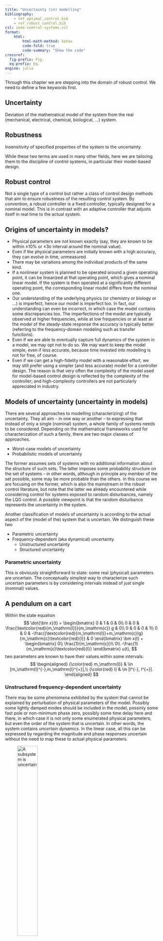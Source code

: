 ```yaml
---
title: "Uncertainty (in) modelling"
bibliography: 
    - ref_optimal_control.bib
    - ref_robust_control.bib
csl: ieee-control-systems.csl
format:
    html:
        html-math-method: katex
        code-fold: true
        code-summary: "Show the code"
crossref:
  fig-prefix: Fig. 
  eq-prefix: Eq.
engine: julia
---
```


Through this chapter we are stepping into the domain of robust control. We need to define a few keywords first.

::: {#def-uncertainty}
## Uncertainty
Deviation of the mathematical model of the system from the real (mechanical, electrical, chemical, biological, ...) system.
:::

::: {#def-robustness}
## Robustness
Insensitivity of specified properties of the system to the uncertainty.
:::

While these two terms are used in many other fields, here we are tailoring them to the discipline of control systems, in particular their model-based design. 

::: {#def-robust-control}
## Robust control
Not a single type of a control but rather a class of control design methods that aim to ensure robustness of the resulting control system. By convention, a robust controller is a fixed controller, typically designed for a nominal model. This is in contrast with an adaptive controller that adjusts itself in real time to the actual system.
:::

## Origins of uncertainty in models?

- Physical parameters are not known exactly (say, they are known to be within ±10% or ±3σ interval around the nominal value). 
- Even if the physical parameters are initially known with a high accuracy, they can evolve in time, unmeasured. 
- There may be variations among the individual products of the same kind.
- If a nonlinear system is planned to be operated around a given operating point, it can be linearized at that operating point, which gives a nominal linear model. If the system is then operated at a significantly different operating point, the corresponding linear model differs from the nominal one.
- Our understanding of the underlying physics (or chemistry or biology or ...) is imperfect, hence our model is imperfect too. In fact, our understanding can even be incorrect, in which case the model contains some discrepancies too. The imperfections of the model are typically observed at higher frequencies, while at low frequencies or at least at the model of the steady-state response the accuracy is typically better (referring to the frequency-domain modeling such as transfer functions).
- Even if we are able to eventually capture full dynamics of the system in a model, we may opt not to do so. We may want to keep the model simple, even if less accurate, because time invested into modelling is not for free, of course. 
- Even if we can get a high-fidelity model with a reasonable effort, we may still prefer using a simpler (and less accurate) model for a controller design. The reason is that very often the complexity of the model used for model-based control design is reflected by the complexity of the controller; and high-complexity controllers are not particularly appreciated in industry.

## Models of uncertainty (uncertainty in models)

There are several approaches to modelling (characterizing) of the uncertainty. They all aim – in one way or another – to expressing that instead of only a single (nominal) system, a whole family of systems needs to be considered. Depending on the mathematical frameworks used for characterization of such a family, there are two major classes of approaches. 

- Worst-case models of uncertainty
- Probabilistic models of uncertainty

The former assumes sets of systems with no additional information about the structure of such sets. The latter imposes some probability structure on the set of systems – in other words, although in principle any member of the set possible, some may be more probable than the others. In this course we are focusing on the former, which is also the mainstream in the robust control literature, but note that the latter we already encountered while considering control for systems exposed to random disturbances, namely the LQG control. A possible viewpoint is that the random disturbance represents the uncertainty in the system.

Another classification of models of uncertainty is according to the actual aspect of the (model of the) system that is uncertain. We distinguish these two

- Parametric uncertainty
- Frequency-dependent (aka dynamical) uncertainty
    - Unstructured uncertainty
    - Structured uncertainty

### Parametric uncertainty

This is obviously straightforward to state: some real (physical) parameters are uncertain. The conceptually simplest way to characterize such uncertain parameters is by considering intervals instead of just single (nominal) values.

::: {#exm-pendulum-on-cart}
## A pendulum on a cart

Within the state equation
$$
\dot{\bm x}(t) =
\begin{bmatrix}
0 & 1 & 0 & 0\\
0 & 0 & \frac{\textcolor{red}{m_\mathrm{l}}}{m_\mathrm{c}} g & 0\\
0 & 0 & 0 & 1\\
0 & 0 & -\frac{(\textcolor{red}{m_\mathrm{l}}+m_\mathrm{c})g}{m_\mathrm{c}\textcolor{red}{l}} & 0
\end{bmatrix}
\bm x(t)
+
\begin{bmatrix}
0\\
\frac{1}{m_\mathrm{c}}\\
0\\
-\frac{1}{m_\mathrm{c}\textcolor{red}{l}}
\end{bmatrix}
u(t),
$$
two parameters are known to have their values within some intervals:
$$
\begin{aligned}
{\color{red} m_\mathrm{l}} & \in [m_\mathrm{l}^{-},m_\mathrm{l}^{+}],\\
{\color{red} l} & \in [l^{-}, l^{+}].
\end{aligned}
$$
:::

### Unstructured frequency-dependent uncertainty

There may be some phenomena exhibited by the system that cannot be explained by perturbation of physical parameters of the model. Possibly some lightly damped modes should be included in the model, possinly some fast pole or non-minimum phase zero, possibly some time delay here and there, in which case it is not only some enumerated physical parameters, but even the order of the system that is uncertain. In other words, the system contains *uncertain dynamics*. In the linear case, all this can be expressed by regarding the magnitude and phase responses uncertain without the need to map these to actual physical parameters.  

![A subsystem is uncertain](figures/unstructured_uncertainty.png){#fig-unstructured-uncertainty width=40%}

A popular model for an uncertain subsystem is that of a transfer function $\Delta(s)$, about which we know only that it is stable and that its magnitude is bounded by 1
$$\boxed
{\sup_{\omega}|\Delta(j\omega)|\leq 1,\;\;\Delta \;\text{stable}. }
$$

Typically the uncertainty is higher at higher frequencies. This can be expressed by using some weighting function $w(\omega)$. For later theoretical and computational purposes we approximate the real weighting function using a magnitude of a low-order rational stable transfer function $W(s)$. That is, $|W(j\omega)|\approx w(\omega)$ for $\omega \in \mathbb R$, that is for $s=j\omega$ on the imaginary axis.

The ultimate transfer function model of the uncertainty is then  
$$\boxed{
W(s)\;\Delta(s),\quad \max_{\omega}|\Delta(j\omega)|\leq 1,\;\;\Delta\; \text{stable}. }
$$

::: {.callout-tip}
## Rational function $W(s)$ distorts the phase but we do not care because $\Delta(s)$ does it anyway
If you start worrying that by considering a rational function $W(s)$ we inevitably distort the phase too (by $\angle W(j\omega)$), you can relax, because $\Delta(s)$ does it anyway. The only responsibility of $W(s)$ is to model the magnitude well.  
:::

#### $\mathcal H_\infty$ norm of an LTI system

A useful concept for characterizing the magnitude of a transfer function is the $\mathcal H_\infty$ norm. There are two (equivalent) definitions. One in the frequency domain, and the other in the time domain. We start with the former.

##### H-infinity norm of an LTI system interpreted in frequency domain

::: {#def-hinf-norm-siso-system}
## $\mathcal H_\infty$ norm of a SISO LTI system
For a stable LTI system modelled by the transfer function $G$ with a single input and single output, the $\mathcal H_\infty$ norm is defined as 
$$
\|G\|_{\infty} = \sup_{\omega\in\mathbb{R}}|G(j\omega)|.
$$
:::

::: {.callout-note}
## Why supremum and not maximum?
Supremum is used in the definition because it is not guaranteed that the peak value of the magnitude frequency response is attained at a finite frequency. Consider, for example, the first-order system $G(s) = \frac{s}{Ts+1}$. The peak gain of $1/T$ is not attained at any finite frequency.
:::

Having just defined the $\mathcal H_\infty$ norm, the uncertainty model can be expressed compactly as
$$\boxed{
W(s)\;\Delta(s),\quad \|\Delta(j\omega)\|\leq 1. }
$$

::: {.callout-note}
## $\mathcal H_\infty$ as a space of functions
$\mathcal H_\infty$ denotes a normed vector space of functions that are analytic in the closed extended right half plane (of the complex plane). In parlance of control systems, $\mathcal H_\infty$ is the space of proper and stable transfer functions. Poles on the imaginary axis are not allowed. The functions do not need to be rational, but very often we do restrict ourselves to rational functions, in which case we typically write such space as $\mathcal{RH}_\infty$.
:::

We now extend the concept of the $\mathcal H_\infty$ norm to MIMO systems. The extension is perhaps not quite intuitive – certainly it is not computed as the maximum of the norms of individual transfer functions, which is what newcomers might guess.

::: {#def-hinf-norm-mimo-system}
## $\mathcal H_\infty$ norm of a MIMO LTI system
For a stable LTI system modelled by a matrix transfer function $\mathbf G$ with multiple inputs and/or multiple outputs, the $\mathcal H_\infty$ norm is defined as 
$$
\|\mathbf G\|_{\infty} = \sup_{\omega\in\mathbb{R}}\bar{\sigma}(\mathbf{G}(j\omega))
$$
where 
$\bar\sigma$ is the largest singular value.
:::

Here we include a short recap of singular values and singular value decomposition (SVD) of a matrix. Consider a matrix $\mathbf M$, possibly a rectangular one. It can be decomposed as a product of three matrices 
$$
\mathbf M = \mathbf U
\underbrace{
\begin{bmatrix}
\sigma_1 & & & &\\ 
  & \sigma_2 & & &\\
  & &\sigma_3 & &\\
 \\
  & & & & \sigma_n\\
\end{bmatrix}
}_{\boldsymbol\Sigma} 
\mathbf V^{*}.
$$

The two square matrices $\mathbf V$ and $\mathbf U$ are unitary, that is, 
$$
\mathbf V\mathbf V^*=\mathbf I=\mathbf V^*\mathbf V
$$
and
$$
\mathbf U\mathbf U^*=\mathbf I=\mathbf U^*\mathbf U.
$$

The nonnegative diagonal entries $\sigma_i \in \mathbb R_+, \forall i$ of the (possibly rectangular) matrix $\Sigma$ are called *singular values*. Commonly they are ordered in a nonincreasing order, that is
$$
\sigma_1\geq \sigma_2\geq \sigma_3\geq \ldots \geq \sigma_n.
$$

It is also a common notation to denote the largest singular value as $\bar \sigma$, that is, $\bar \sigma \coloneqq \sigma_1$.

##### $\mathcal{H}_{\infty}$ norm of an LTI system interpreted in time domain

We can also view the dynamical system with inputs and outputs as an operator $G$ mapping from some chosen space of functions (signals) to another space of functions (signals). A popular model for these function/signal spaces are the spaces of square-integrable functions, denoted as $\mathcal{L}_2$, and sometimes interpreted as *bounded-energy* signals
$$
G:\;\mathcal{L}_2\rightarrow \mathcal{L}_2.
$$ 

It is a powerful fact that the induced operator norm is equal to the $\mathcal{H}_{\infty}$ norm of the corresponding transfer function
$$\boxed{
\|G\|_{\infty} = \sup_{u(\cdot)\in\mathcal{L}_2\setminus 0}\frac{\|y(\cdot)\|_2}{\|u(\cdot)\|_2}}. 
$$

Recall the definition of the $\mathcal{L}_2$ norm of a signal $u(\cdot)$ (here we assume that the signal starts at time 0)
$$
\|u(\cdot)\|_2 = \sqrt{\int_{0}^{+\infty}|u(t)|^2dt}.
$$

In some cases the $\mathcal{L}_2$ norm of a signal $u(\cdot)$ can be interpreted as (proportional to) the energy (when $u(\cdot)$ is voltage, current, velocity, force, ...). The system norm can then be interpreted as the worst-case *energy gain* of the system.

If the input or output signals are vector valued, we extend the definition to
$$\boxed{
\|\mathbf G(s)\|_{\infty} = \sup_{\bm u(\cdot)\in\mathcal{L}_2\setminus 0}\frac{\|\bm y(\cdot)\|_2}{\|\bm u(\cdot)\|_2}},
$$
in which the absolute value must be replaced by some norm, typically the Euclidean norm is used
$$
\|\bm u(\cdot)\|_2 = \sqrt{\int_{0}^{+\infty}\|u(t)\|_2^2dt}.
$$

::: {.callout-important}
## Scaling necessary for MIMO systems
*Scaling* of the model is necessary to get any useful info from MIMO models! See [@skogestadMultivariableFeedbackControl2005, Section 1.4, pages 5-8], which is contained in the online available part.
:::

#### How does the uncertainty enter the model of the system?

##### Additive uncertainty

The transfer function of an uncertain system can be written as a sum of a nominal system and an uncertainty
$$
G(s) = \underbrace{G_0(s)}_{\text{nominal model}}+\underbrace{W(s)\Delta(s)}_{\text{additive uncertainty}}.
$$

The block diagram interpretation is in @fig-additive-uncertainty.

![Additive uncertainty](figures/additive_uncertainty.png){#fig-additive-uncertainty width=40%}

The magnitude frequency response of the weighting filter $W(s)$ then serves as an upper bound on the absolute error in the magnitude frequency responses
$$
|G(j\omega)-G_0(j\omega)|<|W(j\omega)|\quad \forall \omega\in\mathbb R.
$$

##### Multiplicative uncertainty

$$
G(s) = (1+W(s)\Delta(s))\,G_0(s).
$$

The block diagram interpretation is in 

![Multiplicative uncertainty](figures/multiplicative_uncertainty.png){#fig-multiplicative-uncertainty width=55%}

::: {.callout-caution}
## For SISO transfer functions no need to bother about the order of terms in the products
Sice we are considering SISO transfer functions, the order of terms in the products is not important. We will have to be more alert to the ordering of terms when we move to MIMO systems. We then have to distinguish between the input and output multiplicative uncertainties.
:::

The magnitude frequency response of the weighting filter $W(s)$ then serves as an upper bound on the relative error in the magnitude frequency responses
$$\boxed
{\frac{|G(j\omega)-G_0(j\omega)|}{|G_0(j\omega)|}<|W(j\omega)|\quad \forall \omega\in\mathbb R.}
$$

::: {#exm-uncertain-first-order-system}
## Uncertain first-order delayed system
We consider a first-order system with a delay described by
$$
G(s) = \frac{k}{T s+1}e^{-\theta s}, \qquad 2\leq k,\tau,\theta,\leq 3.
$$

We now need to choose the nominal model $G_0(s)$ and then the uncertainty weighting filter $W(s)$. The nominal model corresponds to the nominal values of the parameters, therefore we must choose these. There is no single correct way to do this. Perhaps the most intuitive way is to choose the nominal values as the average of the bounds. But we can also choose the nominal values in a way that makes the nominal system simple. For example, for this system with a delay, we can even choose the nominal value of the delay as zero, which makes the nominal system a first-order system without delay, hence simple enough for application of some basic linear control system design methods. Of course, the price to pay is that the resulting model of an uncertain system, which is actually a family (a set) of systems, contains even models that were not prescribed. 

``` julia
#| fig-cap: "Magnitude of the relative error for a grid of parameters as a function of frequency"
#| label: fig-uncertain-first-order-system
using ControlSystems
using Plots

function uncertain_first_order_delayed()
    kmin = 2; kmax = 3; 
    θmin = 2; θmax = 3; 
    Tmin = 2; Tmax = 3;

    k₀ = (kmin+kmax)/2; 
    θ₀ = (θmin+θmax)/2;
    θ₀ = 0 
    T₀ = (Tmin+Tmax)/2;

    G₀ = tf(k₀,[T₀, 1])*delay(θ₀)  

    ω = exp10.(range(-2, 2, length=50))
    G₀ω = freqresp(G₀,ω)
    G₀ω = vec(G₀ω)

    EEω_db = [];
    for k in range(kmin,kmax,length=10)
        for θ in range(θmin,θmax,length=10)
            for T in range(Tmin,Tmax,length=10)
                G = tf(k,[T, 1])*delay(θ)  
                Gω = freqresp(G,ω)
                Gω = vec(Gω)            
                Eω = abs.(Gω-G₀ω)./abs.(G₀ω)
                Eω_db = 20 * log10.(Eω)
                push!(EEω_db,Eω_db)
            end
        end
    end

    plot(ω,EEω_db,xscale=:log10,label="",ylims=(-40,20))
    xlabel!("Frequency [rad/s]")
    ylabel!("Relative error [dB]")
end
uncertain_first_order_delayed()
```

Now we need to find some upper bound on the relative error. Simplicity is a virtue here too, hence we are looking for a rational filter of very low order, say 1 or 2. Speaking of the first-order filter, one useful way to format it is
$$
\boxed{
W(s) = \frac{\tau s+r_0}{(\tau/r_{\infty})s+1},}
$$
where $r_0$ is uncertainty at steady state, $1/\tau$ is the frequency, where the relative uncertainty reaches 100\%, $r_{\infty}$ is relative uncertainty at high frequencies, often $r_{\infty}\geq 2$.

For our example, the parameters of the filter are in the code below and the frequency response follows.
``` julia
#| fig-cap: "(Approximate) upper bound on the magnitude of the relative error(s)"
#| label: fig-upper_bound_on_relative_error
using ControlSystems
using Plots

function uncertain_first_order_delayed_with_weights()
    kmin = 2; kmax = 3; 
    θmin = 2; θmax = 3; 
    Tmin = 2; Tmax = 3;

    k₀ = (kmin+kmax)/2; 
    θ₀ = (θmin+θmax)/2;
    θ₀ = 0 
    T₀ = (Tmin+Tmax)/2;

    G₀ = tf(k₀,[T₀, 1])*delay(θ₀)  

    ω = exp10.(range(-2, 2, length=50))
    G₀ω = freqresp(G₀,ω)
    G₀ω = vec(G₀ω)

    EEω_db = [];
    for k in range(kmin,kmax,length=10)
        for θ in range(θmin,θmax,length=10)
            for T in range(Tmin,Tmax,length=10)
                G = tf(k,[T, 1])*delay(θ)  
                Gω = freqresp(G,ω)
                Gω = vec(Gω)            
                Eω = abs.(Gω-G₀ω)./abs.(G₀ω)
                Eω_db = 20 * log10.(Eω)
                push!(EEω_db,Eω_db)
            end
        end
    end

    plot(ω,EEω_db,xscale=:log10,label="",ylims=(-40,20))
    xlabel!("Frequency [rad/s]")
    ylabel!("Relative error [dB]")

    τ = 1/0.25
    r₀ = 0.2
    r∞ = 10^(8/20)
    W = tf([τ, r₀],[τ/r∞, 1])
    magW, phaseW = bode(W,ω)
    plot!(ω,20*log10.(vec(magW)),xscale=:log10,lw=3,color=:red,label="W")

    # W2 = W*tf([1, 1.6, 1],[1, 1.4, 1]); 
    # magW2, phaseW2 = bode(W2,ω)
    # plot!(ω,20*log10.(vec(magW2)),xscale=:log10,lw=3,color=:blue,label="W₂")
end
uncertain_first_order_delayed_with_weights()
```

Obviously the filter does not capture the family of systems perfectly. It is now up to the control engineer to decide if this is a problem. If yes, if the control design should be really robust against all uncertainties in the considered set, some more complex (higher-order) filter is needed to described the uncertainty more accurately. The source code shows (in commented lines) one particular candidate, but in general the whole problem boils down to designing a stable filter with a prescribed magnitude frequency response. 
:::

##### Inverse additive uncertainty, inverse multiplicative uncertainty

We can also consider the configuration in which the uncertainty enters in a feedback manner as in @fig-inverse-additive-uncertainty and @fig-inverse-multiplicative-uncertainty. 

![Inverse additive uncertainty](figures/inverse_additive_uncertainty.png){#fig-inverse-additive-uncertainty width=40%}

![Inverse multiplicative uncertainty](figures/inverse_multiplicative_uncertainty.png){#fig-inverse-multiplicative-uncertainty width=55%}

Through these feedback configurations we can also model unstable uncertain dynamics even if $W$ and $\Delta$ are stable. 

##### Linear fractional transformation (LFT)

Finally, we are going to introduce a framework within which all the above described configurations can be expressed in a unified way. The framework is called *linear fractional transformation* (LFT). For a matrix $\mathbf P$ sized $(n_1+n_2)\times(m_1+m_2)$ and divided into blocks like
$$
\mathbf P=
\begin{bmatrix}
\mathbf P_{11} & \mathbf P_{12}\\
\mathbf P_{21} & \mathbf P_{22}
\end{bmatrix},
$$
and a matrix $\mathbf K$ sized $m_2\times n_2$, the *lower LFT* of $\mathbf P$ with respect to $\mathbf K$ is
$$
\boxed{
\mathcal{F}_\mathbf{l}(\mathbf P,\mathbf K) = \mathbf P_{11}+\mathbf P_{12}\mathbf K(\mathbf I-\mathbf P_{22}\mathbf K)^{-1}\mathbf P_{21}}.
$$

If the matrices $\mathbf P$ and $\mathbf K$ are input-ouutput models (matrix transfer functions) of the plant and the controller, respectively, the LFT can be viewed as their interconnection in which not all plant inputs are used as control inputs and not all plant outputs are measured, as depicted in @fig-lower-LFT.

![Lower LFT of $\mathbf P$ with respect to $\mathbf K$](figures/lower_LFT.png){#fig-lower-LFT width=40%}

Similarly, for a matrix $\mathbf N$ sized $(n_1+n_2)\times(m_1+m_2)$ and a matrix $\boldsymbol\Delta$ sized $m_1\times n_1$, the *upper LFT* of $\mathbf N$ with respect to $\mathbf K$ is
$$
\boxed{
\mathcal{F}_\mathbf{u}(\mathbf N,\boldsymbol\Delta) = \mathbf N_{22}+\mathbf N_{21}\boldsymbol\Delta(\mathbf I-\mathbf N_{11}\boldsymbol\Delta)^{-1}\mathbf N_{12}}.
$$

It can be viewed as a feedback interconnection of the nominal plant $\mathbf N$ and the uncertainty block $\boldsymbol\Delta$, as depicted in @fig-upper-LFT.

![Upper LFT of $\mathbf N$ with respect to $\boldsymbol \Delta$](figures/upper_LFT.png){#fig-upper-LFT width=40%}

Here we already anticipated a MIMO uncertainty block. One motivation is explained in the next section on structured uncertainties, another one appears once we start formulating robust performance within the same analytical framework as robust stability.

::: {.callout-note}
## Which is lower and which is upper is a matter of convention, but a useful one
Our usage of the lower LFT for a feedback interconnection of a (generalized) plant and a controller and the upper LFT for a feedback interconnection of a nominal system and and uncertainty is completely arbitrary. We could easily use the lower LFT for the uncertainty. But it is a convenient convention to adhere to. The more so that it allows for the combination of both as in the diagram @fig-lower-upper-LFT below, which corresponds to composition of the two LFTs.

![Combination of the lower and upper LFT](figures/lower_upper_LFT.png){#fig-lower-upper-LFT width=40%}
:::

::: {#exm-input-multiplicative-uncertainty-as-LFT}
## Input multiplicative uncertainty formulated as an upper LFT
We advertized the LFT as a unifying modelling tool. Here comes an example. We consider the (input) multiplicative uncertainty and reformulate it as and  upper LFT.

![Input multiplicative uncertainty formulated as an upper LFT](figures/input_multiplicative_as_LFT.png){#fig-multiplicative-as-LFT width=40%}

We can read from @fig-multiplicative-as-LFT that the generalized plant $\mathbf P$ is modelled by the matrix transfer function
$$
\mathbf P =
\begin{bmatrix}
0 & W\\
G_0 & G_0
\end{bmatrix}.
$$
:::

### Structured frequency-domain uncertainty

Not just a single $\Delta(s)$ but several $\Delta_i(s)$, $i=1,\ldots,n$ are considered. In the upper LFT framework, all the individual $\Delta_i$s are collected into a single overall $\boldsymbol \Delta$, which then exhibits a diagonal structure. 
$$
\boldsymbol\Delta = 
\begin{bmatrix}
\Delta_1& 0 & \ldots & 0\\
0 & \Delta_2 & \ldots & 0\\
\vdots\\
0 & 0 & \ldots & \Delta_n
\end{bmatrix},
$$
with each $\Delta_i$ satisfying the usual condition
$$
\|\Delta_i\|_{\infty}\leq 1, \; i=1,\ldots, n.
$$

::: {#exm-structured-uncertainty}
## Several uncertain parameters approximated by multiple $\Delta$ terms
We consider a model of a system
$$
G(s;p_1,p_2) = \frac{1}{(s+p_1)(s+p_2)},
$$
where $p_1$ and $p_2$ are uncertain parameters satisfying $p_1\in[0.9,1.1], p_2\in[3,5]$.

After choosing the nominal values of the parateres to be, say, in the middle of the intervals, we can express the uncertain parameters as 

$$
p_1 = 1+0.1\delta_1,\quad p_2 = 4+\delta_2,
$$
where the uncertain real parameters satisfy $|\delta_1|\leq 1$ and $|\delta_2|\leq 1$. We can then model the uncertain system as in @fig-multiple-uncertain-parameters-1.

![The two-real-pole system with uncertain location of poles modelled as two integrators with uncertain gain in the feedback](figures/multiple_uncertain_parameters_as_structured_uncertainty_1.png){#fig-multiple-uncertain-parameters-1 width=70%}

We can then isolate the uncertain parameters as in @fig-multiple-uncertain-parameters-2.

![Modification of @fig-multiple-uncertain-parameters-1 so that the uncertain parameters are isolated](figures/multiple_uncertain_parameters_as_structured_uncertainty_2.png){#fig-multiple-uncertain-parameters-2 width=70%}

And finally we can manipulate the block diagram in the form of a lower LFT as in @fig-multiple-uncertain-parameters-3. Note that we have approximated the uncertain real parameters $\delta_1$ and $\delta_2$ conservatively by uncertain complex parameters $\Delta_1$ and $\Delta_2$. This surely introduces some conservatism into the model.

![Reformatting @fig-multiple-uncertain-parameters-2 into the lower LFT (with the uncertain real parameters $\delta_1$ and $\delta_2$ approximated conservatively by uncertain complex parameters $\Delta_1$ and $\Delta_2$)](figures/multiple_uncertain_parameters_as_structured_uncertainty_3.png){#fig-multiple-uncertain-parameters-3 width=80%}

The blue block in @fig-multiple-uncertain-parameters-3 is the uncertain block $\bm\Delta = \begin{bmatrix}\Delta_1 & 0\\ 0& \Delta_2\end{bmatrix}$. The orange block is the nominal system $\mathbf N$, which has three inputs and three outputs. The last two inputs and the last two outputs are related to the uncertainty, we label them $\bm u_\Delta$ and $\bm y_\Delta$, respectively. The matrix transfer function is

$$
\mathbf N(s) = 
\begin{bmatrix}
\mathbf N_{y_{\Delta}u_{\Delta}}(s) & \mathbf N_{y_{\Delta}w}(s)\\
\mathbf N_{zu_{\Delta}}(s) & N_{zw}(s)
\end{bmatrix} 
= \begin{bmatrix}
\frac{-0.1}{s+1} & 0 & \frac{0.1}{s+1}\\
\frac{-1}{(s+1)(s+4)} & \frac{-1}{s+4} & \frac{1}{(s+1)(s+4)}\\
\frac{-1}{(s+1)(s+4)} & \frac{-1}{s+4} & \frac{1}{(s+1)(s+4)}
\end{bmatrix}.
$$
:::